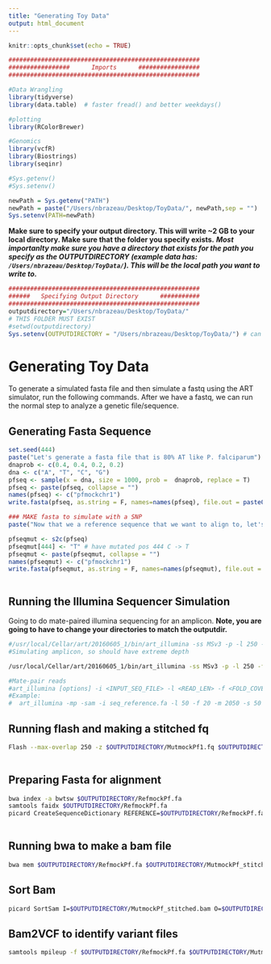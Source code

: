 ```yaml
---
title: "Generating Toy Data"
output: html_document
---
```


```r
knitr::opts_chunk$set(echo = TRUE)

#####################################################
#################      Imports      #################
#####################################################

#Data Wrangling
library(tidyverse)
library(data.table)  # faster fread() and better weekdays()

#plotting
library(RColorBrewer)

#Genomics
library(vcfR)
library(Biostrings)
library(seqinr)

#Sys.getenv()
#Sys.setenv()

newPath = Sys.getenv("PATH")
newPath = paste("/Users/nbrazeau/Desktop/ToyData/", newPath,sep = "")
Sys.setenv(PATH=newPath)


```

**Make sure to specify your output directory. This will write ~2 GB to your local directory. Make sure that the folder you specify exists.** **_Most importanlty make sure you have a directory that exists for the path you specify as the OUTPUTDIRECTORY (example data has: `/Users/nbrazeau/Desktop/ToyData/`). This will be the local path you want to write to._**
```r

#####################################################
######   Specifying Output Directory      ###########
#####################################################
outputdirectory="/Users/nbrazeau/Desktop/ToyData/"
# THIS FOLDER MUST EXIST
#setwd(outputdirectory)
Sys.setenv(OUTPUTDIRECTORY = "/Users/nbrazeau/Desktop/ToyData/") # can now do $OUTPUTDIRECTORY

```


# Generating Toy Data
To generate a simulated fasta file and then simulate a fastq using the ART simulator, run the following commands. After we have a fastq, we can run the normal step to analyze a genetic file/sequence. 

## Generating Fasta Sequence
```r
set.seed(444)
paste("Let's generate a fasta file that is 80% AT like P. falciparum")
dnaprob <- c(0.4, 0.4, 0.2, 0.2)
dna <- c("A", "T", "C", "G")
pfseq <- sample(x = dna, size = 1000, prob =  dnaprob, replace = T)
pfseq <- paste(pfseq, collapse = "")
names(pfseq) <- c("pfmockchr1")
write.fasta(pfseq, as.string = F, names=names(pfseq), file.out = paste0(outputdirectory, "RefmockPf.fa"))

### MAKE fasta to simulate with a SNP
paste("Now that we a reference sequence that we want to align to, let's make a mutation file that has a SNP that we can find.")

pfseqmut <- s2c(pfseq)
pfseqmut[444] <- "T" # have mutated pos 444 C -> T
pfseqmut <- paste(pfseqmut, collapse = "")
names(pfseqmut) <- c("pfmockchr1")
write.fasta(pfseqmut, as.string = F, names=names(pfseqmut), file.out = paste0(outputdirectory, "MutmockPf.fa"))



```

## Running the Illumina Sequencer Simulation
Going to do mate-paired illumina sequencing for an amplicon. 
**Note, you are going to have to change your directories to match the outputdir.**
```bash

#/usr/local/Cellar/art/20160605_1/bin/art_illumina -ss MSv3 -p -l 250 -f 500000 -m 600 -s 100 -i /Users/nbrazeau/Desktop/ToyData/MutmockPf.fa -o /Users/nbrazeau/Desktop/ToyData/MutmockPf
#Simulating amplicon, so should have extreme depth

/usr/local/Cellar/art/20160605_1/bin/art_illumina -ss MSv3 -p -l 250 -f 500000 -m 400 -s 100 -i $OUTPUTDIRECTORY/MutmockPf.fa -o $OUTPUTDIRECTORY/MutmockPf

#Mate-pair reads
#art_illumina [options] -i <INPUT_SEQ_FILE> -l <READ_LEN> -f <FOLD_COVERAGE> -o <OUTPUT_FILE_PREFIX> -m #<MEAN_FRAG_LEN> -s <STD_DE>
#Example:
#  art_illumina -mp -sam -i seq_reference.fa -l 50 -f 20 -m 2050 -s 50 -o d./outdir/dat_paired_end

```

## Running flash and making a stitched fq 
```bash

Flash --max-overlap 250 -z $OUTPUTDIRECTORY/MutmockPf1.fq $OUTPUTDIRECTORY/MutmockPf2.fq -d $OUTPUTDIRECTORY/ --output-prefix MutmockPf_stitched 
		 
```


## Preparing Fasta for alignment
```bash
bwa index -a bwtsw $OUTPUTDIRECTORY/RefmockPf.fa
samtools faidx $OUTPUTDIRECTORY/RefmockPf.fa
picard CreateSequenceDictionary REFERENCE=$OUTPUTDIRECTORY/RefmockPf.fa OUTPUT=$OUTPUTDIRECTORY/RefmockPf.dict
		 
```


## Running bwa to make a bam file
```bash
bwa mem $OUTPUTDIRECTORY/RefmockPf.fa $OUTPUTDIRECTORY/MutmockPf_stitched.extendedFrags.fastq.gz | samtools view -Sb - > $OUTPUTDIRECTORY/MutmockPf_stitched.bam
```

## Sort Bam
```bash

picard SortSam I=$OUTPUTDIRECTORY/MutmockPf_stitched.bam O=$OUTPUTDIRECTORY/MutmockPf_stitched.sorted.bam SO=coordinate TMP_DIR=TMPDIR

```


## Bam2VCF to identify variant files
```bash
samtools mpileup -f $OUTPUTDIRECTORY/RefmockPf.fa $OUTPUTDIRECTORY/MutmockPf_stitched.sorted.bam -I -d 1000 --min-MQ 10 --min-BQ 20 -g | bcftools call --multiallelic-caller - --variants-only --output $OUTPUTDIRECTORY/MutmockPf_stitched.vcf --output-type v

```








